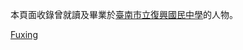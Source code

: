 {{Catnav|頁面分類|人物|中等學校校友|臺灣中等學校校友}}

本頁面收錄曾就讀及畢業於[[臺南市立復興國民中學|臺南市立復興國民中學]]的人物。

[[分類:臺南市國民中學校友|Fuxing‎]]